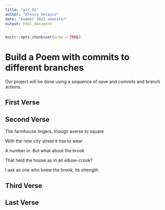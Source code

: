 ```yaml
---
title: "git_01"
author: "Alexis Velasco"
date: "Summer 2022 semester"
output: html_document
---
```


```r
knitr::opts_chunk$set(echo = TRUE)
```
# Build a Poem with commits to different branches
Our project will be done using a sequence of save and commits and branch actions.
<!-- Do not modify or change any text in "!--" bracketed areas such as this --- these are instructions to
you, if you change any of this the git program will notice it and compromise your git merging strategy !-->

## First Verse 
<!--Put the first five lines of a poem by Lewis Carrol in this section!-->

## Second Verse
<!--Put the first five lines of a poem by Robert Frost here!-->

The farmhouse lingers, though averse to square

With the new city street it has to wear

A number in. But what about the brook

That held the house as in an elbow-crook?

I ask as one who knew the brook, its strength

## Third Verse
<!--Put the first two verses of The Walrus and the Carpenter here!-->

## Last Verse
<!--Put a short poem of your choice 8-20 lines,here!-->
